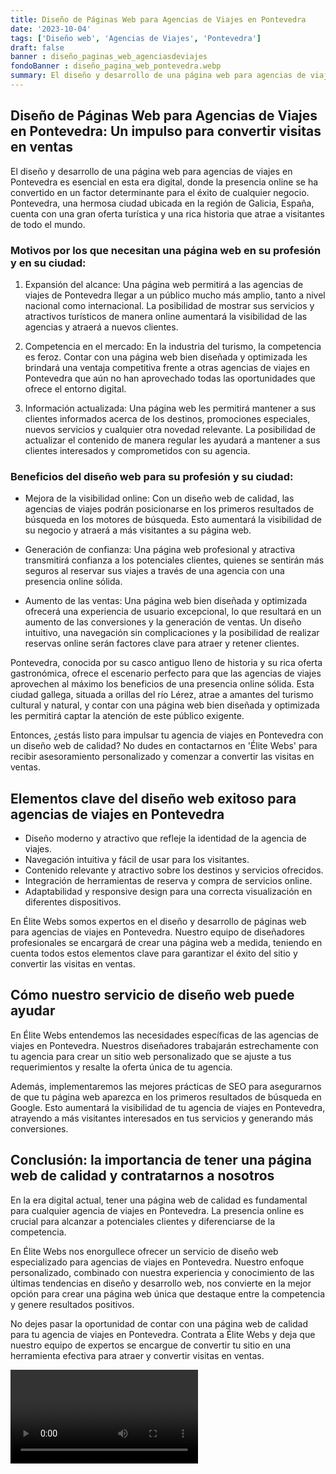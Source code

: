 ```yaml
---
title: Diseño de Páginas Web para Agencias de Viajes en Pontevedra
date: '2023-10-04'
tags: ['Diseño web', 'Agencias de Viajes', 'Pontevedra']
draft: false
banner : diseño_paginas_web_agenciasdeviajes
fondoBanner : diseño_pagina_web_pontevedra.webp
summary: El diseño y desarrollo de una página web para agencias de viajes en Pontevedra es esencial en esta era digital, donde la presencia online se ha convertido en un factor determinante para el éxito de cualquier negocio. Pontevedra, una hermosa ciudad ubicada en la región de Galicia, España, cuenta con una gran oferta turística y una rica historia que atrae a visitantes de todo el mundo.
---
```


## Diseño de Páginas Web para Agencias de Viajes en Pontevedra: Un impulso para convertir visitas en ventas

El diseño y desarrollo de una página web para agencias de viajes en Pontevedra es esencial en esta era digital, donde la presencia online se ha convertido en un factor determinante para el éxito de cualquier negocio. Pontevedra, una hermosa ciudad ubicada en la región de Galicia, España, cuenta con una gran oferta turística y una rica historia que atrae a visitantes de todo el mundo.

### Motivos por los que necesitan una página web en su profesión y en su ciudad:

1. Expansión del alcance: Una página web permitirá a las agencias de viajes de Pontevedra llegar a un público mucho más amplio, tanto a nivel nacional como internacional. La posibilidad de mostrar sus servicios y atractivos turísticos de manera online aumentará la visibilidad de las agencias y atraerá a nuevos clientes.

2. Competencia en el mercado: En la industria del turismo, la competencia es feroz. Contar con una página web bien diseñada y optimizada les brindará una ventaja competitiva frente a otras agencias de viajes en Pontevedra que aún no han aprovechado todas las oportunidades que ofrece el entorno digital.

3. Información actualizada: Una página web les permitirá mantener a sus clientes informados acerca de los destinos, promociones especiales, nuevos servicios y cualquier otra novedad relevante. La posibilidad de actualizar el contenido de manera regular les ayudará a mantener a sus clientes interesados y comprometidos con su agencia.

### Beneficios del diseño web para su profesión y su ciudad:

- Mejora de la visibilidad online: Con un diseño web de calidad, las agencias de viajes podrán posicionarse en los primeros resultados de búsqueda en los motores de búsqueda. Esto aumentará la visibilidad de su negocio y atraerá a más visitantes a su página web.

- Generación de confianza: Una página web profesional y atractiva transmitirá confianza a los potenciales clientes, quienes se sentirán más seguros al reservar sus viajes a través de una agencia con una presencia online sólida.

- Aumento de las ventas: Una página web bien diseñada y optimizada ofrecerá una experiencia de usuario excepcional, lo que resultará en un aumento de las conversiones y la generación de ventas. Un diseño intuitivo, una navegación sin complicaciones y la posibilidad de realizar reservas online serán factores clave para atraer y retener clientes.

Pontevedra, conocida por su casco antiguo lleno de historia y su rica oferta gastronómica, ofrece el escenario perfecto para que las agencias de viajes aprovechen al máximo los beneficios de una presencia online sólida. Esta ciudad gallega, situada a orillas del río Lérez, atrae a amantes del turismo cultural y natural, y contar con una página web bien diseñada y optimizada les permitirá captar la atención de este público exigente.

Entonces, ¿estás listo para impulsar tu agencia de viajes en Pontevedra con un diseño web de calidad? No dudes en contactarnos en 'Élite Webs' para recibir asesoramiento personalizado y comenzar a convertir las visitas en ventas.

<GifSeo />

<Cta />

## Elementos clave del diseño web exitoso para agencias de viajes en Pontevedra

- Diseño moderno y atractivo que refleje la identidad de la agencia de viajes.
- Navegación intuitiva y fácil de usar para los visitantes.
- Contenido relevante y atractivo sobre los destinos y servicios ofrecidos.
- Integración de herramientas de reserva y compra de servicios online.
- Adaptabilidad y responsive design para una correcta visualización en diferentes dispositivos.

En Élite Webs somos expertos en el diseño y desarrollo de páginas web para agencias de viajes en Pontevedra. Nuestro equipo de diseñadores profesionales se encargará de crear una página web a medida, teniendo en cuenta todos estos elementos clave para garantizar el éxito del sitio y convertir las visitas en ventas.

## Cómo nuestro servicio de diseño web puede ayudar

En Élite Webs entendemos las necesidades específicas de las agencias de viajes en Pontevedra. Nuestros diseñadores trabajarán estrechamente con tu agencia para crear un sitio web personalizado que se ajuste a tus requerimientos y resalte la oferta única de tu agencia.

Además, implementaremos las mejores prácticas de SEO para asegurarnos de que tu página web aparezca en los primeros resultados de búsqueda en Google. Esto aumentará la visibilidad de tu agencia de viajes en Pontevedra, atrayendo a más visitantes interesados en tus servicios y generando más conversiones.

## Conclusión: la importancia de tener una página web de calidad y contratarnos a nosotros

En la era digital actual, tener una página web de calidad es fundamental para cualquier agencia de viajes en Pontevedra. La presencia online es crucial para alcanzar a potenciales clientes y diferenciarse de la competencia.

En Élite Webs nos enorgullece ofrecer un servicio de diseño web especializado para agencias de viajes en Pontevedra. Nuestro enfoque personalizado, combinado con nuestra experiencia y conocimiento de las últimas tendencias en diseño y desarrollo web, nos convierte en la mejor opción para crear una página web única que destaque entre la competencia y genere resultados positivos.

No dejes pasar la oportunidad de contar con una página web de calidad para tu agencia de viajes en Pontevedra. Contrata a Élite Webs y deja que nuestro equipo de expertos se encargue de convertir tu sitio en una herramienta efectiva para atraer y convertir visitas en ventas.

<Video />

<CtaBot job='Agencias de Viajes' city='Pontevedra'/>

<Gmaps query='Pontevedra+españa+maps' />
